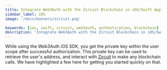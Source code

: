 ```yaml
---
title: Integrate Web3Auth with the Zircuit Blockchain in iOS/Swift Applications
sidebar_label: iOS
image: '/docs/banners/zircuit.png'

keywords: [ios, swift, zircuit, web3auth, authentication, blockchain]
description: 'Integrate Web3Auth with the Zircuit Blockchain in iOS/Swift Applications | Documentation - Web3Auth'
---
```



<SEO
  title="Integrate Web3Auth with the Zircuit Blockchain in iOS/Swift Applications"
  description="Integrate Web3Auth with the Zircuit Blockchain in iOS/Swift Applications | Documentation - Web3Auth"
  image="https://web3auth.io/docs/banners/zircuit.png"
  slug="/embedded-wallets/connect-blockchain/evm/zircuit/ios"
/>

While using the Web3Auth iOS SDK, you get the private key within the user scope after successful authorization. This private key can be used to retrieve the user's address, and interact with [Zircuit](https://zircuit.com/) to make any blockchain calls. We have highlighted a few here for getting you started quickly on that.

<EVMInteraction />
